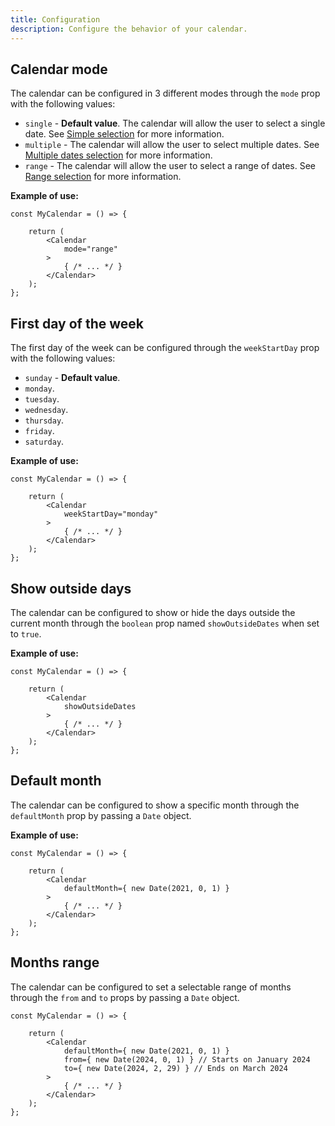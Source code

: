 ```yaml
---
title: Configuration
description: Configure the behavior of your calendar.
---
```


## Calendar mode

The calendar can be configured in 3 different modes through the `mode` prop with the following values:

- `single` - **Default value**. The calendar will allow the user to select a single date. See [Simple selection](/docs/selecting-dates/single-date) for more information.
- `multiple` - The calendar will allow the user to select multiple dates. See [Multiple dates selection](/docs/selecting-dates/multiple-dates) for more information.
- `range` - The calendar will allow the user to select a range of dates. See [Range selection](/docs/selecting-dates/range-of-dates) for more information.

**Example of use:**

```tsx
const MyCalendar = () => {

	return (
		<Calendar
			mode="range"
		>
			{ /* ... */ }
		</Calendar>
	);
};
```

## First day of the week

The first day of the week can be configured through the `weekStartDay` prop with the following values:

- `sunday` - **Default value**. 
- `monday`.
- `tuesday`.
- `wednesday`.
- `thursday`.
- `friday`.
- `saturday`.

**Example of use:**

```tsx
const MyCalendar = () => {

	return (
		<Calendar
			weekStartDay="monday"
		>
			{ /* ... */ }
		</Calendar>
	);
};
```

## Show outside days

The calendar can be configured to show or hide the days outside the current month through the `boolean` prop named `showOutsideDates` when set to `true`.

**Example of use:**

```tsx showLineNumbers
const MyCalendar = () => {

	return (
		<Calendar
			showOutsideDates
		>
			{ /* ... */ }
		</Calendar>
	);
};
```

## Default month

The calendar can be configured to show a specific month through the `defaultMonth` prop by passing a `Date` object.

**Example of use:**

```tsx showLineNumbers
const MyCalendar = () => {

	return (
		<Calendar
			defaultMonth={ new Date(2021, 0, 1) }
		>
			{ /* ... */ }
		</Calendar>
	);
};
```

## Months range

The calendar can be configured to set a selectable range of months through the `from` and `to` props by passing a `Date` object.

```tsx showLineNumbers
const MyCalendar = () => {

	return (
		<Calendar
			defaultMonth={ new Date(2021, 0, 1) }
			from={ new Date(2024, 0, 1) } // Starts on January 2024
			to={ new Date(2024, 2, 29) } // Ends on March 2024
		>
			{ /* ... */ }
		</Calendar>
	);
};
```
